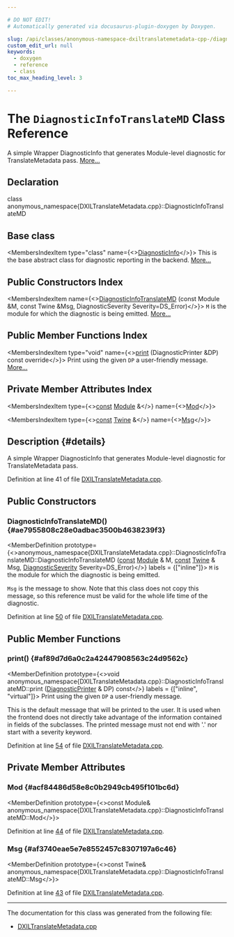 ```yaml
---

# DO NOT EDIT!
# Automatically generated via docusaurus-plugin-doxygen by Doxygen.

slug: /api/classes/anonymous-namespace-dxiltranslatemetadata-cpp-/diagnosticinfotranslatemd
custom_edit_url: null
keywords:
  - doxygen
  - reference
  - class
toc_max_heading_level: 3

---
```





# The `DiagnosticInfoTranslateMD` Class Reference

<DoxygenPage pluginConfig={pluginConfig}>

A simple Wrapper DiagnosticInfo that generates Module-level diagnostic for TranslateMetadata pass. <a href="#details">More...</a>

## Declaration

<CodeBlock>class anonymous_namespace{DXILTranslateMetadata.cpp}::DiagnosticInfoTranslateMD</CodeBlock>

## Base class

<MembersIndex>

<MembersIndexItem
  type="class"
  name={<><a href="/docs/api/classes/llvm/diagnosticinfo">DiagnosticInfo</a></>}>
This is the base abstract class for diagnostic reporting in the backend. <a href="/docs/api/classes/llvm/diagnosticinfo/#details">More...</a>
</MembersIndexItem>

</MembersIndex>

## Public Constructors Index

<MembersIndex>

<MembersIndexItem
  name={<><a href="#ae7955808c28e0adbac3500b4638239f3">DiagnosticInfoTranslateMD</a> (const Module &amp;M, const Twine &amp;Msg, DiagnosticSeverity Severity=DS&#95;Error)</>}>
<code>M</code> is the module for which the diagnostic is being emitted. <a href="#ae7955808c28e0adbac3500b4638239f3">More...</a>
</MembersIndexItem>

</MembersIndex>

## Public Member Functions Index

<MembersIndex>

<MembersIndexItem
  type="void"
  name={<><a href="#af89d7d6a0c2a42447908563c24d9562c">print</a> (DiagnosticPrinter &amp;DP) const override</>}>
Print using the given <code>DP</code> a user-friendly message. <a href="#af89d7d6a0c2a42447908563c24d9562c">More...</a>
</MembersIndexItem>

</MembersIndex>

## Private Member Attributes Index

<MembersIndex>

<MembersIndexItem
  type={<><a href="/docs/api/files/lib/lib/target/lib/target/aarch64/aarch64promoteconstant-cpp/#a90f8350fecae261c25be85d38b451bff">const</a> <a href="/docs/api/classes/llvm/module">Module</a> &amp;</>}
  name={<><a href="#acf84486d58e8c0b2949cb495f101bc6d">Mod</a></>}>
</MembersIndexItem>

<MembersIndexItem
  type={<><a href="/docs/api/files/lib/lib/target/lib/target/aarch64/aarch64promoteconstant-cpp/#a90f8350fecae261c25be85d38b451bff">const</a> <a href="/docs/api/classes/llvm/twine">Twine</a> &amp;</>}
  name={<><a href="#af3740eae5e7e8552457c8307197a6c46">Msg</a></>}>
</MembersIndexItem>

</MembersIndex>

## Description {#details}

A simple Wrapper DiagnosticInfo that generates Module-level diagnostic for TranslateMetadata pass.

Definition at line 41 of file <a href="/docs/api/files/lib/lib/target/lib/target/directx/dxiltranslatemetadata-cpp">DXILTranslateMetadata.cpp</a>.

<SectionDefinition>

## Public Constructors

### DiagnosticInfoTranslateMD() {#ae7955808c28e0adbac3500b4638239f3}

<MemberDefinition
  prototype={<>anonymous&#95;namespace&#123;DXILTranslateMetadata.cpp&#125;::DiagnosticInfoTranslateMD::DiagnosticInfoTranslateMD (<a href="/docs/api/files/lib/lib/target/lib/target/aarch64/aarch64promoteconstant-cpp/#a90f8350fecae261c25be85d38b451bff">const</a> <a href="/docs/api/classes/llvm/module">Module</a> &amp; M, <a href="/docs/api/files/lib/lib/target/lib/target/aarch64/aarch64promoteconstant-cpp/#a90f8350fecae261c25be85d38b451bff">const</a> <a href="/docs/api/classes/llvm/twine">Twine</a> &amp; Msg, <a href="/docs/api/namespaces/llvm/#abfcab32516704f11d146c757f402ad5c">DiagnosticSeverity</a> Severity=DS&#95;Error)</>}
  labels = {["inline"]}>
<code>M</code> is the module for which the diagnostic is being emitted.

<code>Msg</code> is the message to show. Note that this class does not copy this message, so this reference must be valid for the whole life time of the diagnostic.

Definition at line <a href="/docs/api/files/lib/lib/target/lib/target/directx/dxiltranslatemetadata-cpp/#l00050">50</a> of file <a href="/docs/api/files/lib/lib/target/lib/target/directx/dxiltranslatemetadata-cpp">DXILTranslateMetadata.cpp</a>.
</MemberDefinition>

</SectionDefinition>

<SectionDefinition>

## Public Member Functions

### print() {#af89d7d6a0c2a42447908563c24d9562c}

<MemberDefinition
  prototype={<>void anonymous&#95;namespace&#123;DXILTranslateMetadata.cpp&#125;::DiagnosticInfoTranslateMD::print (<a href="/docs/api/classes/llvm/diagnosticprinter">DiagnosticPrinter</a> &amp; DP) const</>}
  labels = {["inline", "virtual"]}>
Print using the given <code>DP</code> a user-friendly message.

This is the default message that will be printed to the user. It is used when the frontend does not directly take advantage of the information contained in fields of the subclasses. The printed message must not end with &#39;.&#39; nor start with a severity keyword.

Definition at line <a href="/docs/api/files/lib/lib/target/lib/target/directx/dxiltranslatemetadata-cpp/#l00054">54</a> of file <a href="/docs/api/files/lib/lib/target/lib/target/directx/dxiltranslatemetadata-cpp">DXILTranslateMetadata.cpp</a>.
</MemberDefinition>

</SectionDefinition>

<SectionDefinition>

## Private Member Attributes

### Mod {#acf84486d58e8c0b2949cb495f101bc6d}

<MemberDefinition
  prototype={<>const Module&amp; anonymous&#95;namespace&#123;DXILTranslateMetadata.cpp&#125;::DiagnosticInfoTranslateMD::Mod</>}>

Definition at line <a href="/docs/api/files/lib/lib/target/lib/target/directx/dxiltranslatemetadata-cpp/#l00044">44</a> of file <a href="/docs/api/files/lib/lib/target/lib/target/directx/dxiltranslatemetadata-cpp">DXILTranslateMetadata.cpp</a>.
</MemberDefinition>

### Msg {#af3740eae5e7e8552457c8307197a6c46}

<MemberDefinition
  prototype={<>const Twine&amp; anonymous&#95;namespace&#123;DXILTranslateMetadata.cpp&#125;::DiagnosticInfoTranslateMD::Msg</>}>

Definition at line <a href="/docs/api/files/lib/lib/target/lib/target/directx/dxiltranslatemetadata-cpp/#l00043">43</a> of file <a href="/docs/api/files/lib/lib/target/lib/target/directx/dxiltranslatemetadata-cpp">DXILTranslateMetadata.cpp</a>.
</MemberDefinition>

</SectionDefinition>

<hr/>

The documentation for this class was generated from the following file:

<ul>
<li><a href="/docs/api/files/lib/lib/target/lib/target/directx/dxiltranslatemetadata-cpp">DXILTranslateMetadata.cpp</a></li>
</ul>

</DoxygenPage>
